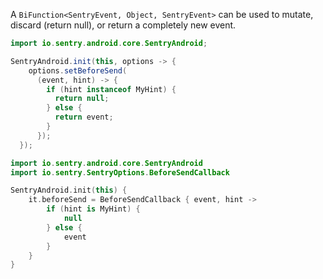 A `BiFunction<SentryEvent, Object, SentryEvent>` can be used to mutate, discard (return null), or return a completely new event.

```java
import io.sentry.android.core.SentryAndroid;

SentryAndroid.init(this, options -> {
    options.setBeforeSend(
      (event, hint) -> {
        if (hint instanceof MyHint) {
          return null;
        } else {
          return event;
        }
      });
  });
```

```kotlin
import io.sentry.android.core.SentryAndroid
import io.sentry.SentryOptions.BeforeSendCallback

SentryAndroid.init(this) {
    it.beforeSend = BeforeSendCallback { event, hint ->
        if (hint is MyHint) {
            null
        } else {
            event
        }
    }
}
```
